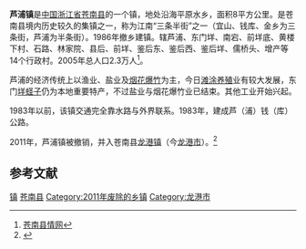 '''芦浦镇'''是[[中国|中国]][[浙江省|浙江省]][[苍南县|苍南县]]的一个镇，地处沿海平原水乡，面积8平方公里。是苍南县境内历史较久的集镇之一，称为江南“三条半街”之一（宜山、钱库、金乡为三条街，芦浦为半条街）。1986年撤乡建镇。辖芦浦、东门垟、南宕、前垟底、黄楼下村、石路、林家院、县后、前垟、鉴后东、鉴后西、鉴后垟、儒桥头、增产等14个行政村。2005年总人口2.3万人<ref>[http://www.cncn.gov.cn/szb/newsdetail.jsp?doc_id=20070513101854_399&LayId=1988&parId=0 苍南县情网]{{dead link|date=2018年4月 |bot=InternetArchiveBot |fix-attempted=yes }}</ref>。

芦浦的经济传统上以渔业、盐业及[[烟花|烟花]][[爆竹|爆竹]]为主，今日[[滩涂养殖|滩涂养殖]]业有较大发展，东门[[垟蛏子|垟蛏子]]仍为本地重要特产，不过盐业与烟花爆竹业已结束。其他工业开始兴起。

1983年以前，该镇交通完全靠水路与外界联系。1983年，建成芦（浦）钱（库）公路。

2011年，芦浦镇被撤销，并入苍南县[[龙港镇_(苍南县)|龙港镇]]（今[[龙港市|龙港市]]）。<ref name=":18">{{Cite web|title=龙港撤镇改市大事记|url=http://news.66wz.com/system/2019/08/30/105190929.shtml|accessdate=2019-08-31|author=|date=2019-08-30|format=|work=|publisher=浙江日报温州分社; 龙港发布|language=|dead-url=no|via=温州新闻网|archive-url=https://web.archive.org/web/20190831101031/http://news.66wz.com/system/2019/08/30/105190929.shtml|archive-date=2019-08-31}}</ref>
==参考文献==
<div class="references-small">
<references />
</div> 

{{浙江小作品}}
{{苍南县行政区划}}
[[Category:苍南县行政区划|镇]]
[[Category:温州市乡镇|苍南县]]
[[Category:2011年废除的乡镇|Category:2011年废除的乡镇]]
[[Category:龙港市|Category:龙港市]]